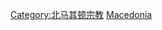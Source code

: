 {{Commons category|Christianity in the Republic of Macedonia}}

[[Category:北马其顿宗教|Category:北马其顿宗教]]
[[Category:歐洲各國基督教|Macedonia]]